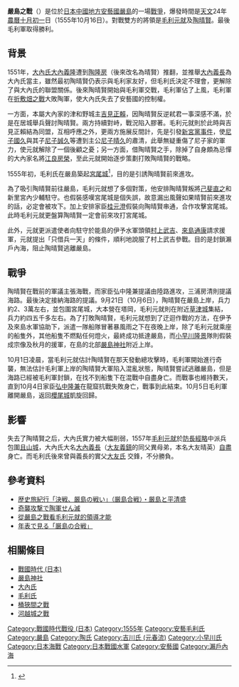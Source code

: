 {{Infobox Military Conflict
|conflict=嚴島之戰
|partof=
|image=[[File:ItsukushimaTorii7396.jpg|250px]]
|caption=嚴島神社大鳥居
|date=[[天文|天文]]二十四年十月初一日（1555年10月16日)
|place=[[安藝國|安藝國]][[嚴島|嚴島]]（今[[廣島縣|廣島縣]][[廿日市市|廿日市市]]）
|result=毛利軍勝利 陶氏開始衰落
|combatant1=[[File:Ichimonjimitsuboshi.svg|15px]] [[毛利氏|毛利軍]]
|combatant2=[[File:Japanese_Crest_Oouchi_Hisi.svg|15px]] 陶氏
|commander1=[[File:Ichimonjimitsuboshi.svg|15px]] [[毛利元就|毛利元就]]
|commander2=[[File:Japanese_Crest_Oouchi_Hisi.svg|15px]] [[陶晴賢|陶晴賢]]{{KIA}}
|strength1=4,000 - 5,000
|strength2=20,000 - 30,000
|casualties1=不明
|casualties2=4000（有多個說法）
}}
{{japanese|japanese=厳島の戦い|kana=いつくしまのたたかい|romaji=Itsukushima no Tadakai}}
{{Campaignbox Mōri}}

'''嚴島之戰'''（{{lang-ja|'''厳島の戦い'''}}）是位於[[日本|日本]][[中國地方|中國地方]][[安藝國|安藝國]][[嚴島|嚴島]]的一場[[戰爭|戰爭]]，爆發時間是[[天文_(後奈良天皇)|天文]]24年[[農曆|農曆]][[十月初一|十月初一]]日（1555年10月16日）。對戰雙方的將領是[[毛利元就|毛利元就]]及[[陶晴賢|陶晴賢]]。最後毛利軍取得勝利。

==背景==
1551年，[[大內氏|大內氏]][[大內義隆|大內義隆]]遭到[[陶晴賢|陶隆房]]（後來改名為晴賢）推翻，並推舉[[大內義長|大內義長]]為大內氏當主，雖然最初陶晴賢仍表示與毛利家友好，但毛利氏決定不理會，更解除了與大內氏的聯盟關係。後來陶晴賢開始與毛利軍交戰，毛利軍佔了上風，毛利軍在[[折敷畑之戰|折敷畑之戰]]大敗陶軍，使大內氏失去了安藝國的控制權。

一方面，本屬大內家的津和野城主[[吉見正賴|吉見正賴]]，因陶晴賢反逆弒君一事深感不滿，於是在居城舉兵聲討陶晴賢。兩方持續對峙，戰況陷入膠著。毛利元就則於此時與吉見正賴結為同盟，互相呼應之外，更兩方施展反間計，先是引發[[新宮黨事件|新宮黨事件]]，使[[尼子國久|尼子國久]]與其子[[尼子誠久|尼子誠久]]等遭到主公[[尼子晴久|尼子晴久]]的肅清，此舉無疑重傷了尼子家的軍力，使元就解除了一個後顧之憂；另一方面，借陶晴賢之手，除掉了自身頗為忌憚的大內家名將[[江良房榮|江良房榮]]，至此元就開始逐步策劃打敗陶晴賢的戰略。

1555年初，毛利氏在嚴島築起[[宮尾城|宮尾城]]<ref>{{Cite web |url=http://www.chugoku-np.co.jp/Mouri/Mr97020101.html |title=隆元主導で陶氏に反旗 |accessdate=2008-03-06 |archive-date=2008-05-03 |archive-url=https://web.archive.org/web/20080503164832/http://www.chugoku-np.co.jp/Mouri/Mr97020101.html |dead-url=no }}</ref>，目的是引誘陶晴賢前來進攻。

為了吸引陶晴賢前往嚴島，毛利元就想了多個對策，他安排陶晴賢叛將[[己斐直之|己斐直之]]和新里宮內少輔駐守。也假裝感嘆宮尾城是個失誤，故意漏出風聲如果晴賢前來進攻的話，必定會被攻下。加上安排家臣[[桂元澄|桂元澄]]假裝向陶晴賢串通，合作攻擊宮尾城。此時毛利元就更盤算陶晴賢一定會前來攻打宮尾城。

此外，元就更派遣使者向駐守於能島的伊予水軍頭領[[村上武吉|村上武吉]]、[[來島通康|來島通康]]請求援軍，元就提出「只借兵一天」的條件，順利地說服了村上武吉參戰。目的是封鎖瀨戶內海，阻止陶晴賢逃離嚴島。

==戰爭==
陶晴賢在戰前的軍議主張海戰，而家臣弘中隆兼提議由陸路進攻，三浦房清則提議海路。最後決定接納海路的提議。9月21日（10月6日），陶晴賢在嚴島上岸，兵力約2、3萬左右，並包圍宮尾城，大本營在塔岡，毛利元就則在附近[[草津城|草津城]]集結，兵力約四五千多左右。為了打敗陶晴賢，毛利元就想到了迂迴作戰的方法，在伊予及來島水軍協助下，派遣一隊船隊冒著暴風雨之下在夜晚上岸，除了毛利元就乘座的船隻外，其他船隻不燃點任何燈火，最終成功抵達嚴島，而[[小早川隆景|小早川隆景]]隊則假裝成宗像及秋月的援軍，在島的北部[[嚴島神社|嚴島神社]]附近上岸。

10月1日凌晨，當毛利元就估計陶晴賢在那天發動總攻擊時，毛利軍開始進行奇襲，無法估計毛利軍上岸的陶晴賢大軍陷入混亂狀態，陶晴賢嘗試逃離嚴島，但是海路已經被毛利軍封鎖，在找不到船隻下在混戰中自盡身亡。而戰事也維持數天，直到10月4日家臣[[弘中隆兼|弘中隆兼]]在龍窟抗戰失敗身亡，戰事到此結束。10月5日毛利軍離開嚴島，返回[[櫻尾城|櫻尾城]]凱旋回歸。

==影響==
失去了陶晴賢之后，大內氏實力被大幅削弱，1557年[[毛利元就|毛利元就]]於[[防長經略|防長經略]]中派兵包圍[[且山城|且山城]]，大內氏大名[[大內義長|大內義長]]（[[大友義鎮|大友義鎮]]的同父異母弟，本名大友晴英）[[自盡|自盡]]身亡。而毛利氏後來曾與義長的實父[[大友氏|大友氏]] 交鋒，不分勝負。

==參考資料==
{{reflist}}

*[https://web.archive.org/web/20070814081646/http://www3.coara.or.jp/~primrose/miyazi01.html 歴史旅紀行「決戦、厳島の戦い」（厳島合戦）・厳島と平清盛]
*[http://www.chugoku-np.co.jp/Mouri/Mr97020501.html 奇襲攻撃で陶軍せん滅]{{Wayback|url=http://www.chugoku-np.co.jp/Mouri/Mr97020501.html |date=20080503164842 }}
*[http://www.ylib.com/sango/newplace/newplace080220.asp 從嚴島之戰看毛利元就的領導才能]{{Wayback|url=http://www.ylib.com/sango/newplace/newplace080220.asp |date=20080705191518 }}
*[http://www.m-network.com/sengoku/digest/itsukushima.html 年表で見る「厳島の合戦」]{{Wayback|url=http://www.m-network.com/sengoku/digest/itsukushima.html |date=20201001113945 }}

==相關條目==
* [[戰國時代_(日本)|戰國時代 (日本)]]
* [[嚴島神社|嚴島神社]]
* [[大內氏|大內氏]]
* [[毛利氏|毛利氏]]
* [[桶狹間之戰|桶狹間之戰]]
* [[河越城之戰|河越城之戰]]

{{Authority control}}
[[Category:戰國時代戰役_(日本)|Category:戰國時代戰役 (日本)]]
[[Category:1555年|Category:1555年]]
[[Category:安藝毛利氏|Category:安藝毛利氏]]
[[Category:嚴島|Category:嚴島]]
[[Category:陶氏|Category:陶氏]]
[[Category:吉川氏_(元春流)|Category:吉川氏 (元春流)]]
[[Category:小早川氏|Category:小早川氏]]
[[Category:日本海戰|Category:日本海戰]]
[[Category:日本戰國水軍|Category:日本戰國水軍]]
[[Category:安藝國|Category:安藝國]]
[[Category:瀨戶內海|Category:瀨戶內海]]